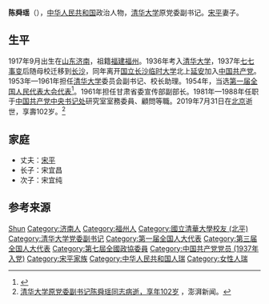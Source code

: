 
'''陈舜瑶'''（{{bd|1917年|9月|2019年|7月31日|catIdx=Chen}}），[[中华人民共和国|中华人民共和国]]政治人物，[[清华大学|清华大学]]原党委副书记。[[宋平|宋平]]妻子。

== 生平 ==
1917年9月出生在[[山东|山东]][[济南|济南]]，祖籍[[福建|福建]][[福州|福州]]。1936年考入[[清华大学|清华大学]]，1937年[[七七事变|七七事变]]后随母校迁移到[[长沙|长沙]]，同年离开[[国立长沙临时大学|国立长沙临时大学]]北上[[延安|延安]]加入[[中国共产党|中国共产党]]。1953年—1961年担任[[清华大学|清华大学]]委员会副书记、校长助理。1954年，当选[[第一届全国人民代表大会代表名单|第一届全国人民代表大会代表]]<ref>{{cite book|author=全国人民代表大会常务委员会办公厅|title=中华人民共和国第一届全国人民代表大会代表名单|year=1955年|publisher=全国人民代表大会常务委员会办公厅|url=http://book.ucdrs.superlib.net/views/specific/2929/bookDetail.jsp?dxNumber=000005772167&d=546843D0AE2464CD1C95896344A85614&fenlei=04070402|access-date=2015-01-25|archive-date=2019-01-24|archive-url=https://web.archive.org/web/20190124105450/http://book.ucdrs.superlib.net/views/specific/2929/bookDetail.jsp?dxNumber=000005772167&d=546843D0AE2464CD1C95896344A85614&fenlei=04070402|dead-url=no}}</ref>。1961年担任甘肃省委宣传部副部长。1981年—1988年任职于[[中国共产党中央书记处|中国共产党中央书记处]]研究室室務委員、顧問等職。2019年7月31日在[[北京|北京]]逝世，享壽102岁。<ref>[https://www.thepaper.cn/newsDetail_forward_4076923 清华大学原党委副书记陈舜瑶同志病逝，享年102岁] {{Wayback|url=https://www.thepaper.cn/newsDetail_forward_4076923 |date=20190803050251 }}，澎湃新闻。</ref>

== 家庭 ==
* 丈夫：[[宋平|宋平]]
* 长子：宋宜昌
* 次子：宋宜纯

== 参考来源 ==
{{reflist}}

{{中国政治人物小作品}}

{{Authority control}}
{{DEFAULTSORT:Chen陈}}
[[Category:陈姓|Shun]]
[[Category:济南人|Category:济南人]]
[[Category:福州人|Category:福州人]]
[[Category:國立清華大學校友_(北平)|Category:國立清華大學校友 (北平)]]
[[Category:清华大学党委副书记|Category:清华大学党委副书记]]
[[Category:第一届全国人大代表|Category:第一届全国人大代表]]
[[Category:第三届全国人大代表|Category:第三届全国人大代表]]
[[Category:第七屆全國政協委員|Category:第七屆全國政協委員]]
[[Category:中国共产党党员_(1937年入党)|Category:中国共产党党员 (1937年入党)]]
[[Category:宋平家族|Category:宋平家族]]
[[Category:中华人民共和国人瑞|Category:中华人民共和国人瑞]]
[[Category:女性人瑞|Category:女性人瑞]]